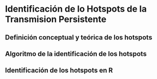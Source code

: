 
# Identificación de lo Hotspots de la Transmision Persistente


## Definición conceptual y teórica de los hotspots

## Algoritmo de la identificación de los hotspots

## Identificación de los hotspots en R